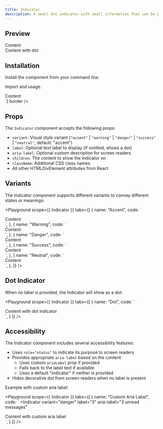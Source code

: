 ```yaml
---
title: Indicator
description: A small dot indicator with small information that can be positioned on top of other components.
---
```


## Preview

<Preview>
  <Flex gap="large">
    <Indicator variant="accent" label="New">
      <div style={{ padding: '0px 12px', fontSize: '14px', border: '1px solid var(--rs-color-border-base-primary)', borderRadius: 'var(--rs-radius-2)' }}>
        Content
      </div>
    </Indicator>
    <Indicator variant="danger">
      <div style={{ padding: '0px 12px', fontSize: '14px', border: '1px solid var(--rs-color-border-base-primary)', borderRadius: 'var(--rs-radius-2)' }}>
        Content with dot
      </div>
    </Indicator>
  </Flex>
</Preview>

## Installation

Install the component from your command line.

<LiveProvider>
  <LiveEditor code={`npm install @raystack/apsara`} border />
</LiveProvider>

Import and usage.

<LiveProvider>
    <LiveEditor code={`

<Indicator variant="accent" label="New">
  <div>Content</div>
</Indicator>
`} border />
</LiveProvider>

## Props

The `Indicator` component accepts the following props:

- `variant`: Visual style variant (`"accent"` | `"warning"` | `"danger"` | `"success"` | `"neutral"`, default: "accent")
- `label`: Optional text label to display (if omitted, shows a dot)
- `aria-label`: Optional custom description for screen readers
- `children`: The content to show the indicator on
- `className`: Additional CSS class names
- All other HTMLDivElement attributes from React

## Variants

The Indicator component supports different variants to convey different states or meanings:

<Playground
  scope={{ Indicator }}
  tabs={[
    {
      name: "Accent",
      code: `
<Indicator variant="accent" label="New">
  <div style={{ padding: '0px 12px', fontSize: '14px', border: '1px solid var(--rs-color-border-base-primary)', borderRadius: 'var(--rs-radius-2)' }}>
  Content
  </div>
</Indicator>`,
    },
    {
      name: "Warning",
      code: `
<Indicator variant="warning" label="Warning">
  <div style={{ padding: '0px 12px', fontSize: '14px', border: '1px solid var(--rs-color-border-base-primary)', borderRadius: 'var(--rs-radius-2)' }}>
  Content
  </div>
</Indicator>`,
    },
    {
      name: "Danger",
      code: `
<Indicator variant="danger" label="Error">
  <div style={{ padding: '0px 12px', fontSize: '14px', border: '1px solid var(--rs-color-border-base-primary)', borderRadius: 'var(--rs-radius-2)' }}>
  Content
  </div>
</Indicator>`,
    },
    {
      name: "Success",
      code: `
<Indicator variant="success" label="Done">
  <div style={{ padding: '0px 12px', fontSize: '14px', border: '1px solid var(--rs-color-border-base-primary)', borderRadius: 'var(--rs-radius-2)' }}>
  Content
  </div>
</Indicator>`,
    },
    {
      name: "Neutral",
      code: `
<Indicator variant="neutral" label="Info">
  <div style={{ padding: '0px 12px', fontSize: '14px', border: '1px solid var(--rs-color-border-base-primary)', borderRadius: 'var(--rs-radius-2)' }}>
  Content
  </div>
</Indicator>`,
    },
  ]}
/>

## Dot Indicator

When no label is provided, the Indicator will show as a dot:

<Playground
  scope={{ Indicator }}
  tabs={[
    {
      name: "Dot",
      code: `
<Indicator variant="danger">
  <div style={{ padding: '0px 12px', fontSize: '14px', border: '1px solid var(--rs-color-border-base-primary)', borderRadius: 'var(--rs-radius-2)' }}>
  Content with dot indicator
  </div>
</Indicator>`,
    }
  ]}
/>

## Accessibility

The Indicator component includes several accessibility features:

- Uses `role="status"` to indicate its purpose to screen readers
- Provides appropriate `aria-label` based on the content:
  - Uses custom `ariaLabel` prop if provided
  - Falls back to the label text if available
  - Uses a default "indicator" if neither is provided
- Hides decorative dot from screen readers when no label is present

Example with custom aria label:

<Playground
  scope={{ Indicator }}
  tabs={[
    {
      name: "Custom Aria Label",
      code: `
<Indicator 
  variant="danger" 
  label="3" 
  aria-label="3 unread messages"
>
  <div style={{ padding: '0px 12px', fontSize: '14px', border: '1px solid var(--rs-color-border-base-primary)', borderRadius: 'var(--rs-radius-2)' }}>
  Content with custom aria label
  </div>
</Indicator>`,
    }
  ]}
/>

